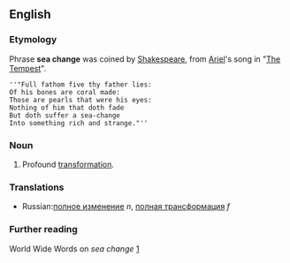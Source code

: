 ==English==
===Etymology===
Phrase '''sea change''' was coined by [[Shakespeare]], from [[Ariel]]'s song in "[[The Tempest]]".
<pre>''"Full fathom five thy father lies:
Of his bones are coral made:
Those are pearls that were his eyes:
Nothing of him that doth fade
But doth suffer a sea-change
Into something rich and strange."''</pre>
===Noun===
#Profound [[transformation]].
===Translations===
*Russian:[[полное изменение]] ''n'', [[полная трансформация]] ''f''
===Further reading===
World Wide Words on ''sea change'' [http://www.worldwidewords.org/qa/qa-sea1.htm]